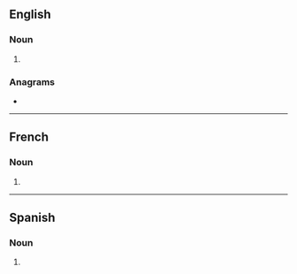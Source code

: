 ==English==

===Noun===
{{head|en|noun plural form}}

# {{plural of|terrier|lang=en}}

===Anagrams===
* {{anagrams|en|retirers}}

----

==French==

===Noun===
{{head|fr|noun plural form|g=m}}

# {{plural of|terrier|lang=fr}}

----

==Spanish==

===Noun===
{{head|es|noun form}}

# {{plural of|terrier|lang=es}}
